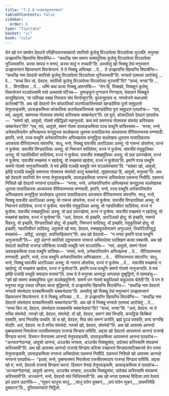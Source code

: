 ```yaml
---
title: "7.2.6 पञ्चवत्थुयाचनकथा"
tableOfContents: false
sidebar:
  order: 6
type: "tipitaka"
basket: "vi"
book: "cula"
---
```



<DynamicBreadcrumb />

<Division number="343" book="cula">

<Paragraph number="1558" book="cula">
तेन खो पन समयेन देवदत्तो परिहीनलाभसक्कारो सपरिसो कुलेसु विञ्ञापेत्वा विञ्ञापेत्वा भुञ्जति. मनुस्सा उज्झायन्ति खिय्यन्ति विपाचेन्ति—  “कथञ्हि नाम समणा सक्यपुत्तिया कुलेसु विञ्ञापेत्वा विञ्ञापेत्वा भुञ्जिस्सन्ति. कस्स सम्पन्नं न मनापं, कस्स सादुं न रुच्चती”ति. अस्सोसुं खो भिक्खू तेसं मनुस्सानं उज्झायन्तानं खिय्यन्तानं विपाचेन्तानं. ये ते भिक्खू अप्पिच्छा …पे…  ते उज्झायन्ति खिय्यन्ति विपाचेन्ति—  “कथञ्हि नाम देवदत्तो सपरिसो कुलेसु विञ्ञापेत्वा विञ्ञापेत्वा भुञ्जिस्सती”ति. भगवतो एतमत्थं आरोचेसुं …पे…  “सच्चं किर त्वं, देवदत्त, सपरिसो कुलेसु विञ्ञापेत्वा विञ्ञापेत्वा भुञ्जसी”ति? “सच्चं, भगवा”ति …पे…  विगरहित्वा …पे…  धम्मिं कथं कत्वा भिक्खू आमन्तेसि—  “तेन हि, भिक्खवे, भिक्खूनं कुलेसु तिकभोजनं पञ्ञपेस्सामि तयो अत्थवसे पटिच्च—  दुम्मङ्कूनं पुग्गलानं निग्गहाय; पेसलानं भिक्खूनं फासुविहाराय, ‘मा पापिच्छा पक्खं निस्साय संघं भिन्देय्युन्’ति; कुलानुद्दयाय च. गणभोजने यथाधम्मो कारेतब्बो”ति.
</Paragraph>

<Paragraph number="1559" book="cula">
अथ खो देवदत्तो येन कोकालिको कटमोदकतिस्सको खण्डदेविया पुत्तो समुद्ददत्तो तेनुपसङ्कमि, उपसङ्कमित्वा कोकालिकं कटमोदकतिस्सकं खण्डदेविया पुत्तं समुद्ददत्तं एतदवोच—  “एथ, मयं, आवुसो, समणस्स गोतमस्स संघभेदं करिस्साम चक्कभेदन्”ति. एवं वुत्ते, कोकालिको देवदत्तं एतदवोच—  “समणो खो, आवुसो, गोतमो महिद्धिको महानुभावो. कथं मयं समणस्स गोतमस्स संघभेदं करिस्साम चक्कभेदन्”ति? “एथ, मयं, आवुसो, समणं गोतमं उपसङ्कमित्वा पञ्च वत्थूनि याचिस्साम—  ‘भगवा, भन्ते, अनेकपरियायेन अप्पिच्छस्स सन्तुट्ठस्स सल्लेखस्स धुतस्स पासादिकस्स अपचयस्स वीरियारम्भस्स वण्णवादी. इमानि, भन्ते, पञ्च वत्थूनि अनेकपरियायेन अप्पिच्छताय सन्तुट्ठिया सल्लेखाय धुतताय पासादिकताय अपचयाय वीरियारम्भाय संवत्तन्ति. साधु, भन्ते, भिक्खू यावजीवं आरञ्ञिका अस्सु; यो गामन्तं ओसरेय्य, वज्जं नं फुसेय्य. यावजीवं पिण्डपातिका अस्सु; यो निमन्तनं सादियेय्य, वज्जं नं फुसेय्य. यावजीवं पंसुकूलिका अस्सु; यो गहपतिचीवरं सादियेय्य, वज्जं नं फुसेय्य. यावजीवं रुक्खमूलिका अस्सु; यो छन्नं उपगच्छेय्य, वज्जं नं फुसेय्य. यावजीवं मच्छमंसं न खादेय्युं; यो मच्छमंसं खादेय्य, वज्जं नं फुसेय्या’ति. इमानि पञ्च वत्थूनि समणो गोतमो नानुजानिस्सति. ते मयं इमेहि पञ्चहि वत्थूहि जनं सञ्ञापेस्सामा”ति. “सक्का खो, आवुसो, इमेहि पञ्चहि वत्थूहि समणस्स गोतमस्स संघभेदो कातुं चक्कभेदो. लूखप्पसन्ना हि, आवुसो, मनुस्सा”ति.
</Paragraph>

<Paragraph number="1560" book="cula">
अथ खो देवदत्तो सपरिसो येन भगवा तेनुपसङ्कमि, उपसङ्कमित्वा भगवन्तं अभिवादेत्वा एकमन्तं निसीदि. एकमन्तं निसिन्नो खो देवदत्तो भगवन्तं एतदवोच—  “भगवा, भन्ते, अनेकपरियायेन अप्पिच्छस्स सन्तुट्ठस्स सल्लेखस्स धुतस्स पासादिकस्स अपचयस्स वीरियारम्भस्स वण्णवादी. इमानि, भन्ते, पञ्च वत्थूनि अनेकपरियायेन अप्पिच्छताय सन्तुट्ठिया सल्लेखाय धुतताय पासादिकताय अपचयाय वीरियारम्भाय संवत्तन्ति. साधु, भन्ते, भिक्खू यावजीवं आरञ्ञिका अस्सु; यो गामन्तं ओसरेय्य, वज्जं नं फुसेय्य. यावजीवं पिण्डपातिका अस्सु; यो निमन्तनं सादियेय्य, वज्जं नं फुसेय्य. यावजीवं पंसुकूलिका अस्सु; यो गहपतिचीवरं सादियेय्य, वज्जं नं फुसेय्य. यावजीवं रुक्खमूलिका अस्सु; यो छन्नं उपगच्छेय्य, वज्जं नं फुसेय्य. यावजीवं मच्छमंसं न खादेय्युं; यो मच्छमंसं खादेय्य, वज्जं नं फुसेय्या”ति. “अलं, देवदत्त. यो इच्छति, आरञ्ञिको होतु; यो इच्छति, गामन्ते विहरतु. यो इच्छति, पिण्डपातिको होतु; यो इच्छति, निमन्तनं सादियतु. यो इच्छति, पंसुकूलिको होतु; यो इच्छति, गहपतिचीवरं सादियतु. अट्ठमासे खो मया, देवदत्त, रुक्खमूलसेनासनं अनुञ्ञातं; तिकोटिपरिसुद्धं मच्छमंसं—  अदिट्ठं, अस्सुतं, अपरिसङ्कितन्”ति. अथ खो देवदत्तो—  “न भगवा इमानि पञ्च वत्थूनि अनुजानाती”ति—  हट्ठो उदग्गो सपरिसो उट्ठायासना भगवन्तं अभिवादेत्वा पदक्खिणं कत्वा पक्कामि.
</Paragraph>

<Paragraph number="1561" book="cula">
अथ खो देवदत्तो सपरिसो राजगहं पविसित्वा पञ्चहि वत्थूहि जनं सञ्ञापेसि—  “मयं, आवुसो, समणं गोतमं उपसङ्कमित्वा पञ्च वत्थूनि याचिम्हा—  ‘भगवा, भन्ते, अनेकपरियायेन अप्पिच्छस्स …पे…  वीरियारम्भस्स वण्णवादी. इमानि, भन्ते, पञ्च वत्थूनि अनेकपरियायेन अप्पिच्छताय …पे…  वीरियारम्भाय संवत्तन्ति. साधु, भन्ते, भिक्खू यावजीवं आरञ्ञिका अस्सु; यो गामन्तं ओसरेय्य, वज्जं नं फुसेय्य …पे…  यावजीवं मच्छमंसं न खादेय्युं; यो मच्छमंसं खादेय्य, वज्जं नं फुसेय्या’ति. इमानि पञ्च वत्थूनि समणो गोतमो नानुजानाति. ते मयं इमेहि पञ्चहि वत्थूहि समादाय वत्तामा”ति.
</Paragraph>

<Paragraph number="1562" book="cula">
तत्थ ये ते मनुस्सा अस्सद्धा अप्पसन्ना दुब्बुद्धिनो, ते एवमाहंसु—  “इमे खो समणा सक्यपुत्तिया धुता सल्लेखवुत्तिनो. समणो पन गोतमो बाहुल्लिको बाहुल्लाय चेतेती”ति. ये पन ते मनुस्सा सद्धा पसन्ना पण्डिता ब्यत्ता बुद्धिमन्तो, ते उज्झायन्ति खिय्यन्ति विपाचेन्ति—  “कथञ्हि नाम देवदत्तो भगवतो संघभेदाय परक्कमिस्सति चक्कभेदाया”ति.
</Paragraph>

<Paragraph number="1563" book="cula">
अस्सोसुं खो भिक्खू तेसं मनुस्सानं उज्झायन्तानं खिय्यन्तानं विपाचेन्तानं. ये ते भिक्खू अप्पिच्छा …पे…  ते उज्झायन्ति खिय्यन्ति विपाचेन्ति—  “कथञ्हि नाम देवदत्तो संघभेदाय परक्कमिस्सति चक्कभेदाया”ति.
</Paragraph>

<Paragraph number="1564" book="cula">
अथ खो ते भिक्खू भगवतो एतमत्थं आरोचेसुं …पे…  “सच्चं किर त्वं, देवदत्त, संघभेदाय परक्कमसि चक्कभेदाया”ति? “सच्चं, भगवा”ति. “अलं, देवदत्त. मा ते रुच्चि संघभेदो. गरुको खो, देवदत्त, संघभेदो. यो खो, देवदत्त, समग्गं संघं भिन्दति, कप्पट्ठिकं किब्बिसं पसवति, कप्पं निरयम्हि पच्चति. यो च खो, देवदत्त, भिन्नं संघं समग्गं करोति, ब्रह्मं पुञ्ञं पसवति, कप्पं सग्गम्हि मोदति. अलं, देवदत्त. मा ते रुच्चि संघभेदो. गरुको खो, देवदत्त, संघभेदो”ति.
</Paragraph>

<Paragraph number="1565" book="cula">
अथ खो आयस्मा आनन्दो पुब्बण्हसमयं निवासेत्वा पत्तचीवरमादाय राजगहं पिण्डाय पाविसि. अद्दसा खो देवदत्तो आयस्मन्तं आनन्दं राजगहे पिण्डाय चरन्तं. दिस्वान येनायस्मा आनन्दो तेनुपसङ्कमि, उपसङ्कमित्वा आयस्मन्तं आनन्दं एतदवोच—  “अज्जतग्गेदानाहं, आवुसो आनन्द, अञ्ञत्रेव भगवता, अञ्ञत्रेव भिक्खुसंघा, उपोसथं करिस्सामि संघकम्मं करिस्सामी”ति.
</Paragraph>

<Paragraph number="1566" book="cula">
अथ खो आयस्मा आनन्दो राजगहे पिण्डाय चरित्वा पच्छाभत्तं पिण्डपातपटिक्कन्तो येन भगवा तेनुपसङ्कमि, उपसङ्कमित्वा भगवन्तं अभिवादेत्वा एकमन्तं निसीदि. एकमन्तं निसिन्नो खो आयस्मा आनन्दो भगवन्तं एतदवोच—  “इधाहं, भन्ते, पुब्बण्हसमयं निवासेत्वा पत्तचीवरमादाय राजगहं पिण्डाय पाविसिं. अद्दसा खो मं, भन्ते, देवदत्तो राजगहे पिण्डाय चरन्तं. दिस्वान येनाहं तेनुपसङ्कमि, उपसङ्कमित्वा मं एतदवोच—  ‘अज्जतग्गेदानाहं, आवुसो आनन्द, अञ्ञत्रेव भगवता, अञ्ञत्रेव भिक्खुसंघा, उपोसथं करिस्सामि संघकम्मं करिस्सामी’ति. अज्जतग्गे, भन्ते, देवदत्तो संघं भिन्दिस्सती”ति. अथ खो भगवा एतमत्थं विदित्वा तायं वेलायं इमं उदानं उदानेसि—
</Paragraph>

<Paragraph number="1567" type="verses" book="cula">
_“सुकरं साधुना साधुं,_  
_साधुं पापेन दुक्करं;_  
_पापं पापेन सुकरं,_  
_पापमरियेहि दुक्करन्”ति._  


</Paragraph>
</Division>

<Paragraph number="1568" type="center" book="cula">
दुतियभाणवारो निट्ठितो.
</Paragraph>